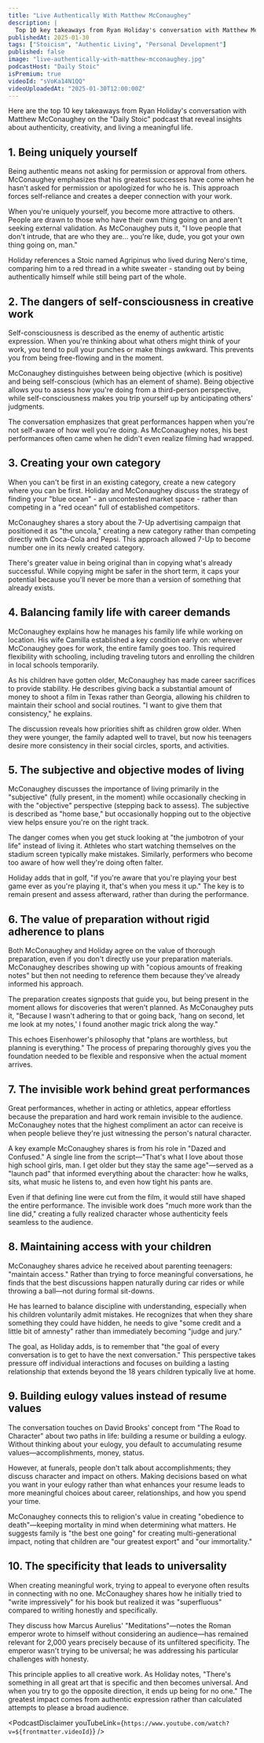 ```yaml
---
title: "Live Authentically With Matthew McConaughey"
description: |
  Top 10 key takeaways from Ryan Holiday's conversation with Matthew McConaughey on the "Daily Stoic" podcast that reveal insights about authenticity, creativity, and living a meaningful life.
publishedAt: 2025-01-30
tags: ["Stoicism", "Authentic Living", "Personal Development"]
published: false
image: "live-authentically-with-matthew-mcconaughey.jpg"
podcastHost: "Daily Stoic"
isPremium: true
videoId: "sVoKa14N1QQ"
videoUploadedAt: "2025-01-30T12:00:00Z"
---
```



<PodcastSummaryPageLayout frontmatter={frontmatter}>
Here are the top 10 key takeaways from Ryan Holiday's conversation with Matthew McConaughey on the "Daily Stoic" podcast that reveal insights about authenticity, creativity, and living a meaningful life.

## 1. Being uniquely yourself

Being authentic means not asking for permission or approval from others. McConaughey emphasizes that his greatest successes have come when he hasn't asked for permission or apologized for who he is. This approach forces self-reliance and creates a deeper connection with your work.

When you're uniquely yourself, you become more attractive to others. People are drawn to those who have their own thing going on and aren't seeking external validation. As McConaughey puts it, "I love people that don't intrude, that are who they are... you're like, dude, you got your own thing going on, man."

Holiday references a Stoic named Agripinus who lived during Nero's time, comparing him to a red thread in a white sweater - standing out by being authentically himself while still being part of the whole.

## 2. The dangers of self-consciousness in creative work

Self-consciousness is described as the enemy of authentic artistic expression. When you're thinking about what others might think of your work, you tend to pull your punches or make things awkward. This prevents you from being free-flowing and in the moment.

McConaughey distinguishes between being objective (which is positive) and being self-conscious (which has an element of shame). Being objective allows you to assess how you're doing from a third-person perspective, while self-consciousness makes you trip yourself up by anticipating others' judgments.

The conversation emphasizes that great performances happen when you're not self-aware of how well you're doing. As McConaughey notes, his best performances often came when he didn't even realize filming had wrapped.

## 3. Creating your own category

When you can't be first in an existing category, create a new category where you can be first. Holiday and McConaughey discuss the strategy of finding your "blue ocean" - an uncontested market space - rather than competing in a "red ocean" full of established competitors.

McConaughey shares a story about the 7-Up advertising campaign that positioned it as "the uncola," creating a new category rather than competing directly with Coca-Cola and Pepsi. This approach allowed 7-Up to become number one in its newly created category.

There's greater value in being original than in copying what's already successful. While copying might be safer in the short term, it caps your potential because you'll never be more than a version of something that already exists.

## 4. Balancing family life with career demands

McConaughey explains how he manages his family life while working on location. His wife Camilla established a key condition early on: wherever McConaughey goes for work, the entire family goes too. This required flexibility with schooling, including traveling tutors and enrolling the children in local schools temporarily.

As his children have gotten older, McConaughey has made career sacrifices to provide stability. He describes giving back a substantial amount of money to shoot a film in Texas rather than Georgia, allowing his children to maintain their school and social routines. "I want to give them that consistency," he explains.

The discussion reveals how priorities shift as children grow older. When they were younger, the family adapted well to travel, but now his teenagers desire more consistency in their social circles, sports, and activities.

## 5. The subjective and objective modes of living

McConaughey discusses the importance of living primarily in the "subjective" (fully present, in the moment) while occasionally checking in with the "objective" perspective (stepping back to assess). The subjective is described as "home base," but occasionally hopping out to the objective view helps ensure you're on the right track.

The danger comes when you get stuck looking at "the jumbotron of your life" instead of living it. Athletes who start watching themselves on the stadium screen typically make mistakes. Similarly, performers who become too aware of how well they're doing often falter.

Holiday adds that in golf, "if you're aware that you're playing your best game ever as you're playing it, that's when you mess it up." The key is to remain present and assess afterward, rather than during the performance.

## 6. The value of preparation without rigid adherence to plans

Both McConaughey and Holiday agree on the value of thorough preparation, even if you don't directly use your preparation materials. McConaughey describes showing up with "copious amounts of freaking notes" but then not needing to reference them because they've already informed his approach.

The preparation creates signposts that guide you, but being present in the moment allows for discoveries that weren't planned. As McConaughey puts it, "Because I wasn't adhering to that or going back, 'hang on second, let me look at my notes,' I found another magic trick along the way."

This echoes Eisenhower's philosophy that "plans are worthless, but planning is everything." The process of preparing thoroughly gives you the foundation needed to be flexible and responsive when the actual moment arrives.

## 7. The invisible work behind great performances

Great performances, whether in acting or athletics, appear effortless because the preparation and hard work remain invisible to the audience. McConaughey notes that the highest compliment an actor can receive is when people believe they're just witnessing the person's natural character.

A key example McConaughey shares is from his role in "Dazed and Confused." A single line from the script—"That's what I love about those high school girls, man. I get older but they stay the same age"—served as a "launch pad" that informed everything about the character: how he walks, sits, what music he listens to, and even how tight his pants are.

Even if that defining line were cut from the film, it would still have shaped the entire performance. The invisible work does "much more work than the line did," creating a fully realized character whose authenticity feels seamless to the audience.

## 8. Maintaining access with your children

McConaughey shares advice he received about parenting teenagers: "maintain access." Rather than trying to force meaningful conversations, he finds that the best discussions happen naturally during car rides or while throwing a ball—not during formal sit-downs.

He has learned to balance discipline with understanding, especially when his children voluntarily admit mistakes. He recognizes that when they share something they could have hidden, he needs to give "some credit and a little bit of amnesty" rather than immediately becoming "judge and jury."

The goal, as Holiday adds, is to remember that "the goal of every conversation is to get to have the next conversation." This perspective takes pressure off individual interactions and focuses on building a lasting relationship that extends beyond the 18 years children typically live at home.

## 9. Building eulogy values instead of resume values

The conversation touches on David Brooks' concept from "The Road to Character" about two paths in life: building a resume or building a eulogy. Without thinking about your eulogy, you default to accumulating resume values—accomplishments, money, status.

However, at funerals, people don't talk about accomplishments; they discuss character and impact on others. Making decisions based on what you want in your eulogy rather than what enhances your resume leads to more meaningful choices about career, relationships, and how you spend your time.

McConaughey connects this to religion's value in creating "obedience to death"—keeping mortality in mind when determining what matters. He suggests family is "the best one going" for creating multi-generational impact, noting that children are "our greatest export" and "our immortality."

## 10. The specificity that leads to universality

When creating meaningful work, trying to appeal to everyone often results in connecting with no one. McConaughey shares how he initially tried to "write impressively" for his book but realized it was "superfluous" compared to writing honestly and specifically.

They discuss how Marcus Aurelius' "Meditations"—notes the Roman emperor wrote to himself without considering an audience—has remained relevant for 2,000 years precisely because of its unfiltered specificity. The emperor wasn't trying to be universal; he was addressing his particular challenges with honesty.

This principle applies to all creative work. As Holiday notes, "There's something in all great art that is specific and then becomes universal. And when you try to go the opposite direction, it ends up being for no one." The greatest impact comes from authentic expression rather than calculated attempts to please a broad audience.

<PodcastDisclaimer
  youTubeLink={`https://www.youtube.com/watch?v=${frontmatter.videoId}`}
/>

</PodcastSummaryPageLayout>
